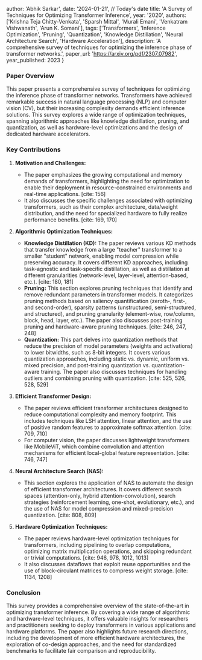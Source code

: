 
  author: 'Abhik Sarkar',
  date: '2024-01-21', // Today's date
  title: 'A Survey of Techniques for Optimizing Transformer Inference',
  year: '2020',
  authors: ['Krishna Teja Chitty-Venkata', 'Sparsh Mittal', 'Murali Emani', 'Venkatram Vishwanath', 'Arun K. Somani'],
  tags: ['Transformers', 'Inference Optimization', 'Pruning', 'Quantization', 'Knowledge Distillation', 'Neural Architecture Search', 'Hardware Acceleration'],
  description: 'A comprehensive survey of techniques for optimizing the inference phase of transformer networks.',
  paper_url: 'https://arxiv.org/pdf/2307.07982', 
  year_published: 2023 
}


### Paper Overview

This paper presents a comprehensive survey of techniques for optimizing the inference phase of transformer networks. Transformers have achieved remarkable success in natural language processing (NLP) and computer vision (CV), but their increasing complexity demands efficient inference solutions. This survey explores a wide range of optimization techniques, spanning algorithmic approaches like knowledge distillation, pruning, and quantization, as well as hardware-level optimizations and the design of dedicated hardware accelerators.

### Key Contributions

1. **Motivation and Challenges:**
   - The paper emphasizes the growing computational and memory demands of transformers, highlighting the need for optimization to enable their deployment in resource-constrained environments and real-time applications. [cite: 156]
   - It also discusses the specific challenges associated with optimizing transformers, such as their complex architecture, data/weight distribution, and the need for specialized hardware to fully realize performance benefits. [cite: 169, 170]

2. **Algorithmic Optimization Techniques:**
   - **Knowledge Distillation (KD):** The paper reviews various KD methods that transfer knowledge from a large "teacher" transformer to a smaller "student" network, enabling model compression while preserving accuracy. It covers different KD approaches, including task-agnostic and task-specific distillation, as well as distillation at different granularities (network-level, layer-level, attention-based, etc.). [cite: 180, 181]
   - **Pruning:** This section explores pruning techniques that identify and remove redundant parameters in transformer models. It categorizes pruning methods based on saliency quantification (zeroth-, first-, and second-order), sparsity patterns (unstructured, semi-structured, and structured), and pruning granularity (element-wise, row/column, block, head, layer, etc.). The paper also discusses post-training pruning and hardware-aware pruning techniques. [cite: 246, 247, 248]
   - **Quantization:**  This part delves into quantization methods that reduce the precision of model parameters (weights and activations) to lower bitwidths, such as 8-bit integers. It covers various quantization approaches, including static vs. dynamic, uniform vs. mixed precision, and post-training quantization vs. quantization-aware training. The paper also discusses techniques for handling outliers and combining pruning with quantization. [cite: 525, 526, 528, 529]

3. **Efficient Transformer Design:**
   - The paper reviews efficient transformer architectures designed to reduce computational complexity and memory footprint. This includes techniques like LSH attention, linear attention, and the use of positive random features to approximate softmax attention. [cite: 709, 710]
   - For computer vision, the paper discusses lightweight transformers like MobileViT, which combine convolution and attention mechanisms for efficient local-global feature representation. [cite: 746, 747]

4. **Neural Architecture Search (NAS):**
   - This section explores the application of NAS to automate the design of efficient transformer architectures. It covers different search spaces (attention-only, hybrid attention-convolution), search strategies (reinforcement learning, one-shot, evolutionary, etc.), and the use of NAS for model compression and mixed-precision quantization. [cite: 808, 809]

5. **Hardware Optimization Techniques:**
   - The paper reviews hardware-level optimization techniques for transformers, including pipelining to overlap computations, optimizing matrix multiplication operations, and skipping redundant or trivial computations. [cite: 946, 978, 1012, 1013]
   - It also discusses dataflows that exploit reuse opportunities and the use of block-circulant matrices to compress weight storage. [cite: 1134, 1208]

### Conclusion

This survey provides a comprehensive overview of the state-of-the-art in optimizing transformer inference. By covering a wide range of algorithmic and hardware-level techniques, it offers valuable insights for researchers and practitioners seeking to deploy transformers in various applications and hardware platforms. The paper also highlights future research directions, including the development of more efficient hardware architectures, the exploration of co-design approaches, and the need for standardized benchmarks to facilitate fair comparison and reproducibility.